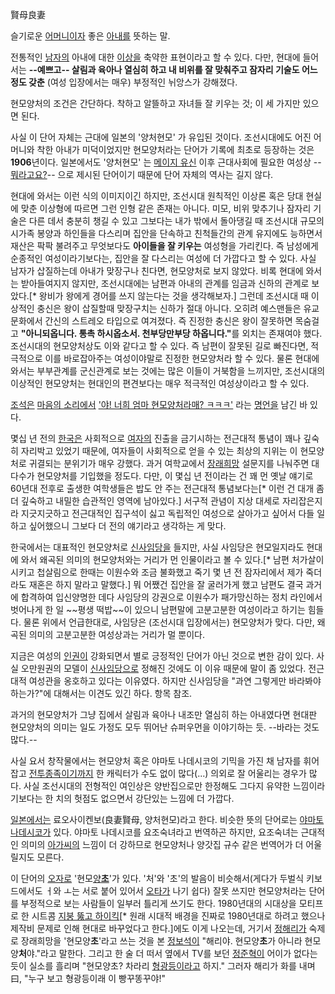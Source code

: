 賢母良妻

슬기로운 [[어머니]]이자 좋은 [[아내]]를 뜻하는 말.

전통적인 [[남자]]의 아내에 대한 [[이상]]을 축약한 표현이라고 할 수 있다. 다만, 현대에 들어서는 '''--예쁘고-- 살림과 육아나 열심히 하고 내 비위를 잘 맞춰주고 잠자리 기술도 어느 정도 갖춘''' (여성 입장에서는 매우) 부정적인 뉘앙스가 강해졌다. 

현모양처의 조건은 간단하다. 착하고 알뜰하고 자녀들 잘 키우는 것; 이 세 가지만 있으면 된다.

사실 이 단어 자체는 근대에 일본의 '양처현모' 가 유입된 것이다. 조선시대에도 어진 어머니와 착한 아내가 미덕이었지만 현모양처라는 단어가 기록에 최초로 등장하는 것은 '''1906'''년이다. 일본에서도 '양처현모' 는 [[메이지 유신]] 이후 근대사회에 필요한 여성상 --[[권진수|뭐라고요?]]-- 으로 제시된 단어이기 때문에 단어 자체의 역사는 길지 않다.

현대에 와서는 이런 식의 이미지이긴 하지만, 조선시대 원칙적인 이상론 혹은 당대 현실에 맞춘 이상형에 따르면 그런 인형 같은 존재는 아니다. 미모, 비위 맞추기나 잠자리 기술은 다른 데서 충분히 챙길 수 있고 그보다는 내가 밖에서 돌아댕길 때 조선시대 규모의 시가족 봉양과 하인들을 다스리며 집안을 단속하고 친척들간의 관계 유지에도 능하면서 재산은 팍팍 불려주고 무엇보다도 '''아이들을 잘 키우는''' 여성형을 가리킨다. 즉 남성에게 순종적인 여성이라기보다는, 집안을 잘 다스리는 여성에 더 가깝다고 할 수 있다. 사실 남자가 삽질하는데 아내가 맞장구나 친다면, 현모양처로 보지 않았다. 비록 현대에 와서는 받아들여지지 않지만, 조선시대에는 남편과 아내의 관계를 임금과 신하의 관계로 보았다.[* 왕비가 왕에게 경어를 쓰지 않는다는 것을 생각해보자.] 그런데 조선시대 때 이상적인 충신은 왕이 삽질할때 맞장구치는 신하가 절대 아니다. 오히려 예스맨들은 유교 문화에서 간신의 스트레오 타입으로 여겨졌다. 즉 진정한 충신은 왕이 잘못하면 목숨걸고 '''"아니되옵니다. 통촉 하시옵소서. 천부당만부당 하옵니다."'''를 외치는 존재여야 했다. 조선시대의 현모양처상도 이와 같다고 할 수 있다. 즉 남편이 잘못된 길로 빠진다면, 적극적으로 이를 바로잡아주는 여성이야말로 진정한 현모양처라 할 수 있다. 물론 현대에 와서는 부부관계를 군신관계로 보는 것에는 많은 이들이 거북함을 느끼지만, 조선시대의 이상적인 현모양처는 현대인의 편견보다는 매우 적극적인 여성상이라고 할 수 있다.

[[조석]]은 [[마음의 소리]]에서 [[패드립|'야! 너희 엄마 현모양처라매? ㅋㅋㅋ']] 라는 [[명언]]을 남긴 바 있다.

몇십 년 전의 [[한국]]은 사회적으로 [[여자]]의 진출을 금기시하는 전근대적 통념이 꽤나 깊숙히 자리박고 있었기 때문에, 여자들이 사회적으로 얻을 수 있는 최상의 지위는 이 현모양처로 귀결되는 분위기가 매우 강했다. 과거 여학교에서 [[장래희망]] 설문지를 나눠주면 대다수가 현모양처를 기입했을 정도다. 다만, 이 몇십 년 전이라는 건 꽤 먼 옛날 얘기로 60년대 전후로 출생한 여학생들은 밥도 안 주는 전근대적 통념보다는[* 이런 건 대개 좀 더 깊숙하고 내밀한 습관적인 영역에 남아있다.] 서구적 관념이 지상 대세로 자리잡은지라 지긋지긋하고 전근대적인 집구석이 싫고 독립적인 여성으로 살아가고 싶어서 다들 일하고 싶어했으니 그보다 더 전의 얘기라고 생각하는 게 맞다.

한국에서는 대표적인 현모양처로 [[신사임당]]을 들지만, 사실 사임당은 현모일지라도 현대에 와서 왜곡된 의미의 현모양처와는 거리가 먼 인물이라고 볼 수 있다.[* 남편 처가살이 시키고 첩살림으로 한때는 이원수와 조금 불화했고 죽기 몇 년 전 잠자리에서 제가 죽더라도 재혼은 하지 말라고 말했다.] 뭐 어쨌건 집안을 잘 굴러가게 했고 남편도 결국 과거에 합격하여 입신양명한 데다 사임당의 강권으로 이원수가 패가망신하는 정치 라인에서 벗어나게 한 일 ~~평생 떡밥~~이 있으니 남편말에 고분고분한 여성이라고 하기는 힘들다. 물론 위에서 언급한대로, 사임당은 (조선시대 입장에서는) 현모양처가 맞다. 다만, 왜곡된 의미의 고분고분한 여성상과는 거리가 멀 뿐이다.

지금은 여성의 [[인권]]이 강화되면서 별로 긍정적인 단어가 아닌 것으로 변한 감이 있다. 사실 오만원권의 모델이 [[신사임당]]으로 정해진 것에도 이 이유 때문에 말이 좀 있었다. 전근대적 여성관을 옹호하고 있다는 이유였다. 하지만 신사임당을 "과연 그렇게만 바라봐야 하는가?"에 대해서는 이견도 있긴 하다. 항목 참조.

과거의 현모양처가 그냥 집에서 살림과 육아나 내조만 열심히 하는 아내였다면 현대판 현모양처의 의미는 일도 가정도 모두 뛰어난 슈퍼우먼을 이야기하는 듯. --바라는 것도 많다.--

사실 요서 창작물에서는 현모양처 혹은 야마토 나데시코의 기믹을 가진 채 남자를 휘어잡고 [[전투종족]]이기까지 한 캐릭터가 수도 없이 많다(...) 의외로 잘 어울리는 경우가 많다. 사실 조선시대의 전형적인 여인상은 양반집으로만 한정해도 그다지 유약한 느낌이라기보다는 한 치의 헛점도 없으면서 강단있는 느낌에 더 가깝다.

[[일본]]에서는 료오사이켄보(良妻賢母, 양처현모)라고 한다. 비슷한 뜻의 단어로는 [[야마토 나데시코]]가 있다. 야마토 나데시코를 요조숙녀라고 번역하곤 하지만, 요조숙녀는 근대적인 의미의 [[아가씨]]의 느낌이 더 강하므로 현모양처나 양갓집 규수 같은 번역어가 더 어울릴지도 모른다.

이 단어의 [[오자]]로 '현모[[양초|양'''초''']]'가 있다. '처'와 '초'의 발음이 비슷해서(게다가 두벌식 키보드에서도 ㅓ와 ㅗ는 서로 붙어 있어서 [[오타]]가 나기 쉽다) 잘못 쓰지만 현모양처라는 단어를 부정적으로 보는 사람들이 일부러 틀리게 쓰기도 한다. 1980년대의 시대상을 모티프로 한 시트콤 [[지붕 뚫고 하이킥]][* 원래 시대적 배경을 진짜로 1980년대로 하려고 했으나 제작비 문제로 인해 현대로 바꾸었다고 한다.]에도 이게 나오는데, 거기서 [[정해리]]가 숙제로 장래희망을 '현모양'''초'''{{{}}}'라고 쓰는 것을 본 [[정보석(지붕뚫고 하이킥)|정보석]]이 "해리야. 현모양'''초'''가 아니라 현모양'''처'''야."라고 말한다. 그리고 한 술 더 떠서 옆에서 TV를 보던 [[정준혁]]이 어이가 없다는 듯이 실소를 흘리며 "현모양초? 차라리 [[형광등]]이라고 하지." 그러자 해리가 화를 내며 曰, "누구 보고 형광등이래 이 빵꾸똥꾸야!"

